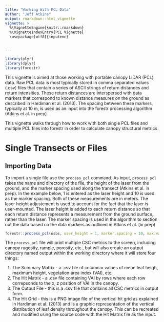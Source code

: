```yaml
---
title: "Working With PCL Data"
author: "Jeff Atkins"
output: rmarkdown::html_vignette
vignette: >
  %\VignetteEngine{knitr::rmarkdown}
  %\VignetteIndexEntry{PCL Vignette}
  \usepackage[utf8]{inputenc}


---
```

```r
library(plyr)
library(dplyr)
library(forestr)
```


This vignette is aimed at those working with portable canopy LiDAR (PCL) data. Raw PCL data is most typically stored in comma separated values (.csv) files that contain a series of ASCII strings of return distances and return intensities. These return distances are interspersed with data markers that correspond to known distance measures on the ground as described in Hardiman et al. (2013). The spacing between these markers, typically at 10 m, is used as an input into the forestr processing algorithm (Atkins et al. in prep). 

This vignette walks through how to work with  both single PCL files and multiple PCL files into forestr in order to calculate canopy structural metrics.

# Single Transects or Files

## Importing Data

To import a single file use the `process_pcl` command. As input, `process_pcl` takes the name and directory of the file, the height of the laser from the ground, and the marker spacing used along the transect (Atkins et al. in prep). In the example below, 1 is entered as the laser height and 10 is used as the marker spacing. Both of these measurements are in meters. The laser height adjustement is used to account for the fact that the laser is user-mounted. The laser height is added to each return distance so that each return distance represents a measurement from the ground surface, rather than the laser. The marker spacing is used in the algorithm to section out the data based on the data markers as outlined in Atkins et al. (in prep).

```r
forestr::process_pcl(osbs, user_height = 1, marker.spacing = 10, max.vai = 8)
```

The `process_pcl` file will print multiple CSC metrics to the screen, including canopy rugosity, rumple, porosity, etc., but will also create an output directory named output within the working directory where it will store four things:

1.  The Summary Matrix - a .csv file of columnar values of mean leaf heigh, maximum height, vegetation area index (VAI), etc.
2.  The Hit Matrix - a .csv file containing VAI by rows where each row correpsonds to the x, z position of VAI in the canopy.
3.  The Output File - this is a .csv file that contains all CSC metrics in output form.
4.  The Hit Grid - this is a PNG image file of the vertical hit grid as explained in Hardiman et al. (2013) and is a graphic representation of the vertical distribution of leaf density throughout the canopy. This can be recreated and modified using the source code with the Hit Matrix file as the input.


